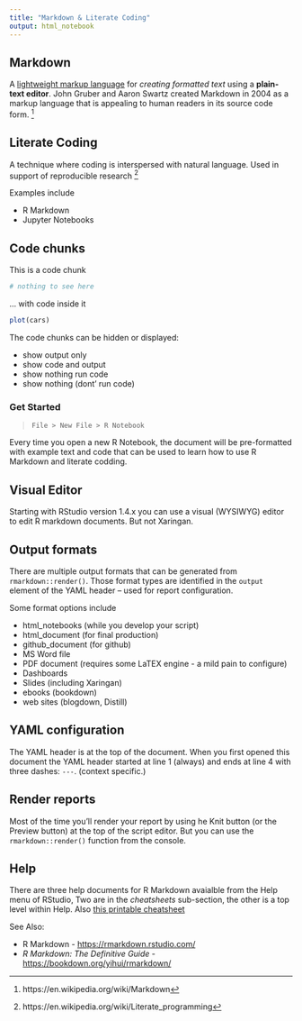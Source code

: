 ```yaml
---
title: "Markdown & Literate Coding"
output: html_notebook
---
```


## Markdown

A [lightweight markup language](https://en.wikipedia.org/wiki/Lightweight_markup_language) for *creating formatted text* using a **plain-text editor**. John Gruber and Aaron Swartz created Markdown in 2004 as a markup language that is appealing to human readers in its source code form. ^[https://en.wikipedia.org/wiki/Markdown]

## Literate Coding

A technique where coding is interspersed with natural language. Used in support of reproducible research ^[https://en.wikipedia.org/wiki/Literate_programming]

Examples include

-   R Markdown
-   Jupyter Notebooks

## Code chunks

This is a code chunk

```r
# nothing to see here
```

... with code inside it

```r
plot(cars)
```

The code chunks can be hidden or displayed:

-   show output only
-   show code and output
-   show nothing run code
-   show nothing (dont' run code)

### Get Started

> `File > New File > R Notebook`

Every time you open a new R Notebook, the document will be pre-formatted with example text and code that can be used to learn how to use R Markdown and literate codding.

## Visual Editor

Starting with RStudio version 1.4.x you can use a visual (WYSIWYG) editor to edit R markdown documents. But not Xaringan.

## Output formats

There are multiple output formats that can be generated from `rmarkdown::render()`. Those format types are identified in the `output` element of the YAML header -- used for report configuration.

Some format options include

-   html_notebooks (while you develop your script)
-   html_document (for final production)
-   github_document (for github)
-   MS Word file
-   PDF document (requires some LaTEX engine - a mild pain to configure)
-   Dashboards
-   Slides (including Xaringan)
-   ebooks (bookdown)
-   web sites (blogdown, Distill)

## YAML configuration

The YAML header is at the top of the document. When you first opened this document the YAML header started at line 1 (always) and ends at line 4 with three dashes:  `---`. (context specific.)

## Render reports

Most of the time you'll render your report by using he Knit button (or the Preview button) at the top of the script editor. But you can use the `rmarkdown::render()` function from the console.

## Help

There are three help documents for R Markdown avaialble from the Help menu of RStudio, Two are in the *cheatsheets* sub-section, the other is a top level within Help. Also [this printable cheatsheet](https://www.rstudio.com/wp-content/uploads/2015/02/rmarkdown-cheatsheet.pdf)

See Also:

-   R Markdown - <https://rmarkdown.rstudio.com/>
-   *R Markdown: The Definitive Guide* - <https://bookdown.org/yihui/rmarkdown/>
